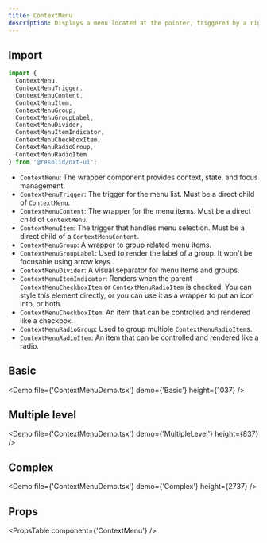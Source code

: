 ```yaml
---
title: ContextMenu
description: Displays a menu located at the pointer, triggered by a right-click or a long-press.
---
```


## Import

```javascript
import {
  ContextMenu,
  ContextMenuTrigger,
  ContextMenuContent,
  ContextMenuItem,
  ContextMenuGroup,
  ContextMenuGroupLabel,
  ContextMenuDivider,
  ContextMenuItemIndicator,
  ContextMenuCheckboxItem,
  ContextMenuRadioGroup,
  ContextMenuRadioItem
} from '@resolid/nxt-ui';
```

- `ContextMenu`: The wrapper component provides context, state, and focus management.
- `ContextMenuTrigger`: The trigger for the menu list. Must be a direct child of `ContextMenu`.
- `ContextMenuContent`: The wrapper for the menu items. Must be a direct child of `ContextMenu`.
- `ContextMenuItem`: The trigger that handles menu selection. Must be a direct child of a `ContextMenuContent`.
- `ContextMenuGroup`: A wrapper to group related menu items.
- `ContextMenuGroupLabel`: Used to render the label of a group. It won't be focusable using arrow keys.
- `ContextMenuDivider`: A visual separator for menu items and groups.
- `ContextMenuItemIndicator`: Renders when the parent `ContextMenuCheckboxItem` or `ContextMenuRadioItem` is checked. You can style this element directly, or you can use it as a wrapper to put an icon into, or both.
- `ContextMenuCheckboxItem`: An item that can be controlled and rendered like a checkbox.
- `ContextMenuRadioGroup`: Used to group multiple `ContextMenuRadioItem`s.
- `ContextMenuRadioItem`: An item that can be controlled and rendered like a radio.

## Basic

<Demo file={'ContextMenuDemo.tsx'} demo={'Basic'} height={1037} />

## Multiple level

<Demo file={'ContextMenuDemo.tsx'} demo={'MultipleLevel'} height={837} />

## Complex

<Demo file={'ContextMenuDemo.tsx'} demo={'Complex'} height={2737} />

## Props

<PropsTable component={'ContextMenu'} />
